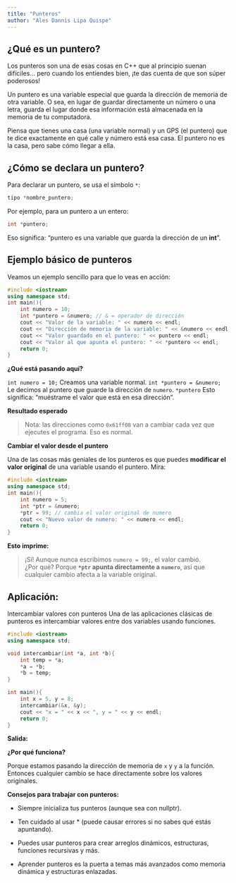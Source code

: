 ```yaml
---
title: "Punteros"
author: "Ales Dannis Lipa Quispe"
---
```


## ¿Qué es un **puntero?**

Los punteros son una de esas cosas en C++ que al principio suenan difíciles... pero cuando los entiendes bien, ¡te das cuenta de que son súper poderosos!

Un puntero es una variable especial que guarda la dirección de memoria de otra variable. O sea, en lugar de guardar directamente un número o una letra, guarda el lugar donde esa información está almacenada en la memoria de tu computadora.

Piensa que tienes una casa (una variable normal) y un GPS (el puntero) que te dice exactamente en qué calle y número está esa casa. El puntero no es la casa, pero sabe cómo llegar a ella.

## ¿Cómo se declara un puntero?

Para declarar un puntero, se usa el símbolo `*`:

``` cpp
tipo *nombre_puntero;
```

Por ejemplo, para un puntero a un entero:

``` cpp
int *puntero;
```

Eso significa: "puntero es una variable que guarda la dirección de un **int**".

## Ejemplo básico de punteros

Veamos un ejemplo sencillo para que lo veas en acción:

``` cpp
#include <iostream> 
using namespace std; 
int main(){     
    int numero = 10;     
    int *puntero = &numero; // & = operador de dirección      
    cout << "Valor de la variable: " << numero << endl;     
    cout << "Dirección de memoria de la variable: " << &numero << endl;     
    cout << "Valor guardado en el puntero: " << puntero << endl;     
    cout << "Valor al que apunta el puntero: " << *puntero << endl;      
    return 0; 
}
```

**¿Qué está pasando aquí?**

`int numero = 10;` Creamos una variable normal. `int *puntero = &numero;` Le decimos al puntero que guarde la dirección de `numero`. `*puntero` Esto significa: "muéstrame el valor que está en esa dirección".

**Resultado esperado**

```{=latex}
\begin{tcolorbox}[custombox] 
\begin{verbatim} 
Valor de la variable: 10 
Dirección de memoria de la variable: 0x61ff08 
Valor guardado en el puntero: 0x61ff08 
Valor al que apunta el puntero: 10 
\end{verbatim} 
\end{tcolorbox}`
```

> Nota: las direcciones como `0x61ff08` van a cambiar cada vez que ejecutes el programa. Eso es normal.

**Cambiar el valor desde el puntero**

Una de las cosas más geniales de los punteros es que puedes **modificar el valor original** de una variable usando el puntero. Mira:

``` cpp
#include <iostream> 
using namespace std; 
int main(){     
    int numero = 5;     
    int *ptr = &numero;      
    *ptr = 99; // cambia el valor original de numero      
    cout << "Nuevo valor de numero: " << numero << endl;     
    return 0; 
}
```

**Esto imprime:**

```{=latex}
\begin{tcolorbox}[custombox] 
\begin{verbatim} 
Nuevo valor de numero: 99 
\end{verbatim} 
\end{tcolorbox}
```

> ¡Sí! Aunque nunca escribimos `numero = 99;`, el valor cambió.\
> ¿Por qué? Porque **`*ptr` apunta directamente a `numero`**, así que cualquier cambio afecta a la variable original.

## **Aplicación:**

Intercambiar valores con punteros Una de las aplicaciones clásicas de punteros es intercambiar valores entre dos variables usando funciones.

``` cpp
#include <iostream>
using namespace std;

void intercambiar(int *a, int *b){
    int temp = *a;
    *a = *b;
    *b = temp;
}

int main(){
    int x = 5, y = 8;
    intercambiar(&x, &y);
    cout << "x = " << x << ", y = " << y << endl;
    return 0;
}
```

**Salida:**

```{=latex}
\begin{tcolorbox}[custombox]
\begin{verbatim}
x = 8, y = 5
\end{verbatim}
\end{tcolorbox}
```

**¿Por qué funciona?**

Porque estamos pasando la dirección de memoria de `x` y `y` a la función. Entonces cualquier cambio se hace directamente sobre los valores originales.

**Consejos para trabajar con punteros:**

-   Siempre inicializa tus punteros (aunque sea con nullptr).

-   Ten cuidado al usar \* (puede causar errores si no sabes qué estás apuntando).

-   Puedes usar punteros para crear arreglos dinámicos, estructuras, funciones recursivas y más.

-   Aprender punteros es la puerta a temas más avanzados como memoria dinámica y estructuras enlazadas.
